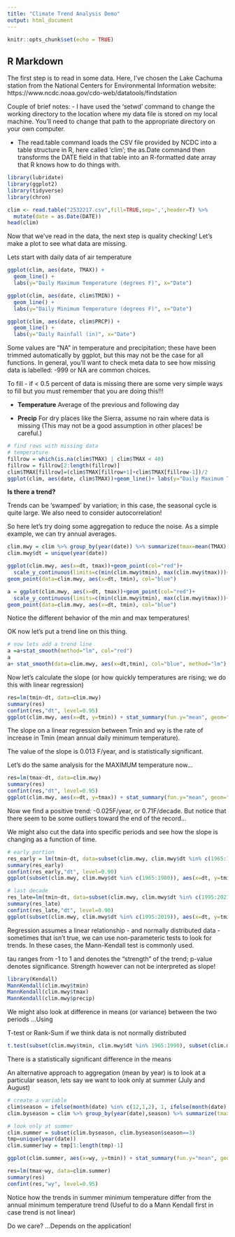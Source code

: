 ```yaml
---
title: "Climate Trend Analysis Demo"
output: html_document
---
```


```r
knitr::opts_chunk$set(echo = TRUE)
```

## R Markdown

The first step is to read in some data. Here, I've chosen the Lake Cachuma station from the National Centers for Environmental Information website:
https://www.ncdc.noaa.gov/cdo-web/datatools/findstation

Couple of brief notes:
- I have used the 'setwd' command to change the working directory to the location where my data file is stored on my local machine. You'll need to change that path to the appropriate directory on your own computer.

- The read.table command loads the CSV file provided by NCDC into a table structure in R, here called 'clim'; the as.Date command then transforms the DATE field in that table into an R-formatted date array that R knows how to do things with.

```r
library(lubridate)
library(ggplot2)
library(tidyverse)
library(chron)

clim <- read.table("2532217.csv",fill=TRUE,sep=',',header=T) %>% 
  mutate(date = as.Date(DATE))
head(clim)

```
Now that we've read in the data, the next step is quality checking! Let's make a plot to see what data are missing.

Lets start with daily data of air temperature 
```r

ggplot(clim, aes(date, TMAX)) + 
  geom_line() + 
  labs(y="Daily Maximum Temperature (degrees F)", x="Date")

ggplot(clim, aes(date, clim$TMIN)) + 
  geom_line() + 
  labs(y="Daily Minimum Temperature (degrees F)", x="Date")

ggplot(clim, aes(date, clim$PRCP)) + 
  geom_line() + 
  labs(y="Daily Rainfall (in)", x="Date")

```
Some values are "NA" in temperature and precipitation; these have been trimmed automatically by ggplot, but this may not be the case for all functions. In general, you'll want to check meta data to see how missing data is labelled: -999 or NA are common choices. 

To fill - if < 0.5 percent of data is missing there are some very simple ways to fill
but you must remember that you are doing this!!!

* **Temperature**
Average of the previous and following day

* **Precip**
For dry places like the Sierra, assume no rain where data is missing (This may not be a good assumption in other places! be careful.)


```r
# find rows with missing data
# temperature
fillrow = which(is.na(clim$TMAX) | clim$TMAX < 40)
fillrow = fillrow[2:length(fillrow)]
clim$TMAX[fillrow]=(clim$TMAX[fillrow+1]+clim$TMAX[fillrow-1])/2
ggplot(clim, aes(date, clim$TMAX))+geom_line()+ labs(y="Daily Maximum Temperature (degrees F)", x="Date")

```


**Is there a trend?**

Trends can be 'swamped' by variation; in this case, the seasonal cycle is quite large. We also need to consider autocorrelation! 

So here let's try doing some aggregation to reduce the noise. As a simple example, we can try annual averages.

```r

clim.mwy = clim %>% group_by(year(date)) %>% summarize(tmax=mean(TMAX), tmin=mean(TMIN), precip=sum(PRCP))
clim.mwy$dt = unique(year(date))

ggplot(clim.mwy, aes(x=dt, tmax))+geom_point(col="red")+
  scale_y_continuous(limits=c(min(clim.mwy$tmin), max(clim.mwy$tmax)))+
geom_point(data=clim.mwy, aes(x=dt, tmin), col="blue")

a = ggplot(clim.mwy, aes(x=dt, tmax))+geom_point(col="red")+
  scale_y_continuous(limits=c(min(clim.mwy$tmin), max(clim.mwy$tmax)))+
geom_point(data=clim.mwy, aes(x=dt, tmin), col="blue")

```

Notice the different behavior of the min and max temperatures! 

OK now let's put a trend line on this thing.

```r

# now lets add a trend line
a =a+stat_smooth(method="lm", col="red")
a
a+ stat_smooth(data=clim.mwy, aes(x=dt,tmin), col="blue", method="lm")

```



Now let's calculate the slope (or how quickly temperatures are rising; we do this with linear regression)

```r


res=lm(tmin~dt, data=clim.mwy)
summary(res)
confint(res,"dt", level=0.95)
ggplot(clim.mwy, aes(x=dt, y=tmin)) + stat_summary(fun.y="mean", geom="point", col="red", size=4)+theme(axis.text=element_text(size=14, face="bold"), axis.title=element_text(size=14, face="bold")) + geom_smooth(method="lm")
```

The slope on a linear regression between Tmin and wy is the rate of increase in Tmin (mean annual daily minimum temperature).

The value of the slope is 0.013 F/year, and is statistically significant.


Let's do the same analysis for the MAXIMUM temperature now...

```r


res=lm(tmax~dt, data=clim.mwy)
summary(res)
confint(res,"dt", level=0.95)
ggplot(clim.mwy, aes(x=dt, y=tmax)) + stat_summary(fun.y="mean", geom="point", col="red", size=4)+theme(axis.text=element_text(size=14, face="bold"), axis.title=element_text(size=14, face="bold")) + geom_smooth(method="lm")
```

Now we find a positive trend: -0.025F/year, or 0.71F/decade. But notice that there seem to be some outliers toward the end of the record...

We might also cut the data into specific periods and see how the slope is changing as a function of time.

```r


# early portion
res_early = lm(tmin~dt, data=subset(clim.mwy, clim.mwy$dt %in% c(1965:1980)))
summary(res_early)
confint(res_early,"dt", level=0.90)
ggplot(subset(clim.mwy, clim.mwy$dt %in% c(1965:1980)), aes(x=dt, y=tmin)) + stat_summary(fun.y="mean", geom="point", col="red", size=4)+theme(axis.text=element_text(size=14, face="bold"), axis.title=element_text(size=14, face="bold")) + geom_smooth(method="lm")

# last decade
res_late=lm(tmin~dt, data=subset(clim.mwy, clim.mwy$dt %in% c(1995:2021)))
summary(res_late)
confint(res_late,"dt", level=0.90)
ggplot(subset(clim.mwy, clim.mwy$dt %in% c(1995:2019)), aes(x=dt, y=tmin)) + stat_summary(fun.y="mean", geom="point", col="red", size=4)+theme(axis.text=element_text(size=14, face="bold"), axis.title=element_text(size=14, face="bold")) + geom_smooth(method="lm")


```


Regression assumes a linear relationship - and normally distributed data - sometimes that isn't true, we can use non-parameteric tests to look for trends. In these cases, the Mann-Kendall test is commonly used.

tau ranges from -1 to 1 and denotes the "strength" of the trend; p-value denotes significance. Strength however can not be interpreted as slope!

```r

library(Kendall)
MannKendall(clim.mwy$tmin)
MannKendall(clim.mwy$tmax)
MannKendall(clim.mwy$precip)

```
We might also look at difference in means (or variance) between the two periods ...Using

T-test
or Rank-Sum if we think data is not normally distributed


```r

t.test(subset(clim.mwy$tmin, clim.mwy$dt %in% 1965:1990), subset(clim.mwy$tmin, clim.mwy$dt %in% 1995:2004))


```
There is a statistically significant difference in the means 

An alternative approach to aggregation (mean by year)
is to look at a particular season, lets say we want to look only at summer (July and August)


```r
# create a variable
clim$season = ifelse(month(date) %in% c(12,1,2), 1, ifelse(month(date) %in% c(3:5),2, ifelse(month(date) %in% c(6:8),3,4)))
clim.byseason = clim %>% group_by(year(date),season) %>% summarize(tmax=mean(TMAX), tmin=mean(TMIN), precip=sum(PRCP))

# look only at summer
clim.summer = subset(clim.byseason, clim.byseason$season==3)
tmp=unique(year(date))
clim.summer$wy = tmp[1:length(tmp)-1]

ggplot(clim.summer, aes(x=wy, y=tmin)) + stat_summary(fun.y="mean", geom="point", col="red", size=4)+theme(axis.text=element_text(size=14, face="bold"), axis.title=element_text(size=14, face="bold")) + geom_smooth(method="lm")+labs(y=" Summer Minimum Daily Temperature C")

res=lm(tmax~wy, data=clim.summer)
summary(res)
confint(res,"wy", level=0.95)

```
Notice how the trends in summer minimum temperature differ from the annual minimum temperature trend
(Useful to do a Mann Kendall first in case trend is not linear)

Do we care? ...Depends on the application!
